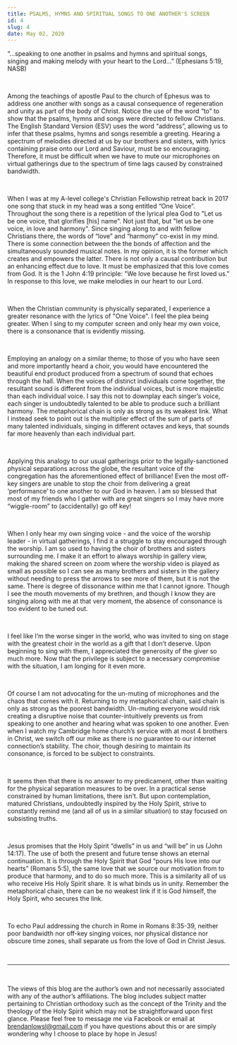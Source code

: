 ---
title: PSALMS, HYMNS AND SPIRITUAL SONGS TO ONE ANOTHER'S SCREEN
id: 4
slug: 4
date: May 02, 2020
---

“…speaking to one another in psalms and hymns and spiritual songs, singing and making melody with your heart to the Lord…” (Ephesians 5:19, NASB)

<br />

Among the teachings of apostle Paul to the church of Ephesus was to address one another with songs as a causal consequence of regeneration and unity as part of the body of Christ. Notice the use of the word “to” to show that the psalms, hymns and songs were directed to fellow Christians. The English Standard Version (ESV) uses the word “address”, allowing us to infer that these psalms, hymns and songs resemble a greeting. Hearing a spectrum of melodies directed at us by our brothers and sisters, with lyrics containing praise onto our Lord and Saviour, must be so encouraging. Therefore, it must be difficult when we have to mute our microphones on virtual gatherings due to the spectrum of time lags caused by constrained bandwidth.

<br />

When I was at my A-level college's Christian Fellowship retreat back in 2017 one song that stuck in my head was a song entitled “One Voice”. Throughout the song there is a repetition of the lyrical plea God to "Let us be one voice, that glorifies [his] name". Not just that, but "let us be one voice, in love and harmony". Since singing along to and with fellow Christians there, the words of “love” and “harmony” co-exist in my mind. There is some connection between the the bonds of affection and the simultaneously sounded musical notes. In my opinion, it is the former which creates and empowers the latter. There is not only a causal contribution but an enhancing effect due to love. It must be emphasized that this love comes from God. It is the 1 John 4:19 principle: "We love because he first loved us." In response to this love, we make melodies in our heart to our Lord.

<br />

When the Christian community is physically separated, I experience a greater resonance with the lyrics of "One Voice". I feel the plea being greater. When I sing to my computer screen and only hear my own voice, there is a consonance that is evidently missing.

<br />

Employing an analogy on a similar theme; to those of you who have seen and more importantly heard a choir, you would have encountered the beautiful end product produced from a spectrum of sound that echoes through the hall. When the voices of distinct individuals come together, the resultant sound is different from the individual voices, but is more majestic than each individual voice. I say this not to downplay each singer’s voice, each singer is undoubtedly talented to be able to produce such a brilliant harmony. The metaphorical chain is only as strong as its weakest link. What I instead seek to point out is the multiplier effect of the sum of parts of many talented individuals, singing in different octaves and keys, that sounds far more heavenly than each individual part.

<br />

Applying this analogy to our usual gatherings prior to the legally-sanctioned physical separations across the globe, the resultant voice of the congregation has the aforementioned effect of brilliance! Even the most off-key singers are unable to stop the choir from delivering a great ‘performance’ to one another to our God in heaven. I am so blessed that most of my friends who I gather with are great singers so I may have more “wiggle-room” to (accidentally) go off key!

<br />

When I only hear my own singing voice - and the voice of the worship leader - in virtual gatherings, I find it a struggle to stay encouraged through the worship. I am so used to having the choir of brothers and sisters surrounding me. I make it an effort to always worship in gallery view, making the shared screen on zoom where the worship video is played as small as possible so I can see as many brothers and sisters in the gallery without needing to press the arrows to see more of them, but it is not the same. There is degree of dissonance within me that I cannot ignore. Though I see the mouth movements of my brethren, and though I know they are singing along with me at that very moment, the absence of consonance is too evident to be tuned out.

<br />

I feel like I’m the worse singer in the world, who was invited to sing on stage with the greatest choir in the world as a gift that I don’t deserve. Upon beginning to sing with them, I appreciated the generosity of the giver so much more. Now that the privilege is subject to a necessary compromise with the situation, I am longing for it even more.

<br />

Of course I am not advocating for the un-muting of microphones and the chaos that comes with it. Returning to my metaphorical chain, said chain is only as strong as the poorest bandwidth. Un-muting everyone would risk creating a disruptive noise that counter-intuitively prevents us from speaking to one another and hearing what was spoken to one another. Even when I watch my Cambridge home church’s service with at most 4 brothers in Christ, we switch off our mike as there is no guarantee to our internet connection’s stability. The choir, though desiring to maintain its consonance, is forced to be subject to constraints.

<br />

It seems then that there is no answer to my predicament, other than waiting for the physical separation measures to be over. In a practical sense constrained by human limitations, there isn’t. But upon contemplation, matured Christians, undoubtedly inspired by the Holy Spirit, strive to constantly remind me (and all of us in a similar situation) to stay focused on subsisting truths.

<br />

Jesus promises that the Holy Spirit “dwells” in us and “will be” in us (John 14:17). The use of both the present and future tense shows an eternal continuation. It is through the Holy Spirit that God “pours His love into our hearts” (Romans 5:5), the same love that we source our motivation from to produce that harmony, and to do so much more. This is a similarity all of us who receive His Holy Spirit share. It is what binds us in unity. Remember the metaphorical chain, there can be no weakest link if it is God himself, the Holy Spirit, who secures the link.

<br />

To echo Paul addressing the church in Rome in Romans 8:35-39, neither poor bandwidth nor off-key singing voices, nor physical distance nor obscure time zones, shall separate us from the love of God in Christ Jesus.

<br />

---

<br />

The views of this blog are the author’s own and not necessarily associated with any of the author’s affiliations. The blog includes subject matter pertaining to Christian orthodoxy such as the concept of the Trinity and the theology of the Holy Spirit which may not be straightforward upon first glance. Please feel free to message me via Facebook or email at brendanlowsl@gmail.com if you have questions about this or are simply wondering why I choose to place by hope in Jesus!
